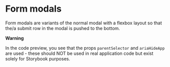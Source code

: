 

<Meta of={FormModalStories} />

# Form modals

Form modals are variants of the normal modal with a flexbox layout so that the/a submit row in the
modal is pushed to the bottom.

**Warning**

In the code preview, you see that the props `parentSelector` and `ariaHideApp` are used - these
should NOT be used in real application code but exist solely for Storybook purposes.

<Canvas>
  <Story of={FormModalStories.Default} />
</Canvas>
